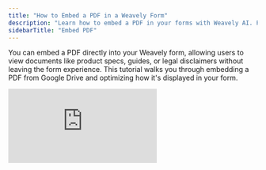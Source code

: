 ```yaml
---
title: "How to Embed a PDF in a Weavely Form"
description: "Learn how to embed a PDF in your forms with Weavely AI. Perfect for surveys, feedback forms, or custom data collection with embedded content."
sidebarTitle: "Embed PDF"
---
```


You can embed a PDF directly into your Weavely form, allowing users to view documents like product specs, guides, or legal disclaimers without leaving the form experience. This tutorial walks you through embedding a PDF from Google Drive and optimizing how it's displayed in your form.

<iframe src="https://www.youtube.com/embed/NHA8ducXP5w" title="YouTube video player" frameborder="0" className="w-full aspect-video rounded-xl" allow="accelerometer; autoplay; clipboard-write; encrypted-media; gyroscope; picture-in-picture; web-share" allowfullscreen />

<Steps>
  <Step title="Upload the PDF to Google Drive" icon="file-doc" titleSize="h2">
    If you haven't already, upload your PDF to [Google Drive](https://drive.google.com). Open the PDF by double-clicking and select **"Open in new tab" **from the three-dot menu. Within this new tab, click the three-dot menu (it's weird we know) and choose **"Embed item"**.

    ![Pdf Embed Ezgif Com Gif To Webp Converter Web](/images/pdf-embed-ezgif.com-gif-to-webp-converter.webp)

    Copy the HTML `<iframe>` code provided by Google, which we'll use in the next step.

    <Warning>
      Make sure the sharing permissions are set to **“Anyone with the link can view”**. Without this, the embed will not load in your form.
    </Warning>
  </Step>
  <Step title="Embed in Weavely" icon="code" titleSize="h2">
    In your Weavely form, add an **Embed HTML** element. Open the element's settings pane and copy-paste the `<iframe>` code from the first step. Once published, your PDF will appear directly inside the form, and users can preview it without leaving the page. They can also click the pop-out button in the PDF viewer to open it full screen.

    ![Pdf Embed2 Gi](/images/pdf-embed2.gif)

    <Tip>
      We suggest you set both the width and height in the `<iframe> `code to 100% to ensure it fills the container. 
    </Tip>
  </Step>
  <Step title="Improve the PDF Display" icon="palette" titleSize="h2">
    If the embedded PDF appears too small or scroll-heavy, you can adjust the layout. Go to the **Theme Editor** in Weavely. Under **Advanced Settings**, increase the **Form Width** to give the PDF more space and add the following **Custom CSS** to adjust the aspect ratio:

    ```css
    .embed-html {
        width: 100%;
        height: 100%;
        aspect-ratio: 1 / 1;
        background: var(--surface-color);
        overflow: auto;
    }
    ```

    ![Pdf Embed Custom Ezgif Com Gif To Webp Converter Web](/images/pdf-embed-custom-ezgif.com-gif-to-webp-converter.webp)
  </Step>
</Steps>